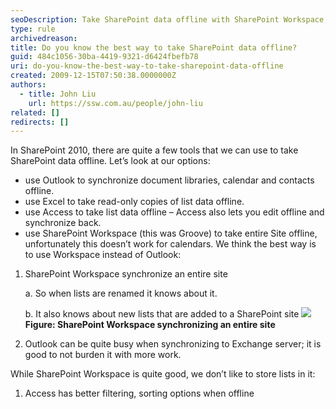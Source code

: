 ```yaml
---
seoDescription: Take SharePoint data offline with SharePoint Workspace, synchronizing entire sites and avoiding burdens on Outlook.
type: rule
archivedreason:
title: Do you know the best way to take SharePoint data offline?
guid: 484c1056-30ba-4419-9321-d6424fbefb78
uri: do-you-know-the-best-way-to-take-sharepoint-data-offline
created: 2009-12-15T07:50:38.0000000Z
authors:
  - title: John Liu
    url: https://ssw.com.au/people/john-liu
related: []
redirects: []
---
```


In SharePoint 2010, there are quite a few tools that we can use to take SharePoint data offline. Let’s look at our options:

- use Outlook to synchronize document libraries, calendar and contacts offline.
- use Excel to take read-only copies of list data offline.
- use Access to take list data offline – Access also lets you edit offline and synchronize back.
- use SharePoint Workspace (this was Groove) to take entire Site offline, unfortunately this doesn’t work for calendars.
We think the best way is to use Workspace instead of Outlook:

1. SharePoint Workspace synchronize an entire site

   a. So when lists are renamed it knows about it.

   b. It also knows about new lists that are added to a SharePoint site ![](Synchronize.jpg) **Figure: SharePoint Workspace synchronizing an entire site**

2. Outlook can be quite busy when synchronizing to Exchange server; it is good to not burden it with more work.

While SharePoint Workspace is quite good, we don’t like to store lists in it:

1. Access has better filtering, sorting options when offline